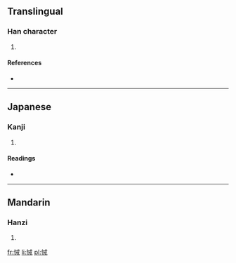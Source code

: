 ==Translingual==

===Han character===
{{Han char|rn=61|rad=心|as=07|sn=10|four=9305<sub>0</sub>|canj=心戈廿 (PIT)}}

# {{defn|Han|sort=心07}}

====References====
* {{Han ref|kx=0386.310|dkj=10634|dj=0719.040|hdz=42302.090|uh=6088|ud=24712|bh=D1A3|bd=53667}}

----

==Japanese==

===Kanji===
{{ja-kanji|grade=|rs=心07}}

# {{defn|Japanese|sort=心07}}

====Readings====
* {{ja-readings|on=[[かい]] (kai), [[きょく]] (kyoku), [[こく]] (koku), [[かく]] (kaku)|kun=[[ととのえる]] (totonoeru)}}

----

==Mandarin==

===Hanzi===
{{cmn-hanzi|pin=[[jiè]] ([[jie4]]), [[tì]] ([[ti4]])|wg=chieh<sup>4</sup>, t'i<sup>4</sup>}}

# {{defn|Mandarin|sort=心07}}

[[fr:悈]]
[[li:悈]]
[[pl:悈]]